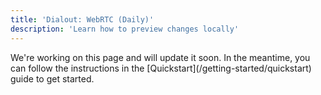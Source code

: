 ```yaml
---
title: 'Dialout: WebRTC (Daily)'
description: 'Learn how to preview changes locally'
---
```


<Note>
  We're working on this page and will update it soon. In the meantime, you can
  follow the instructions in the [Quickstart](/getting-started/quickstart) guide
  to get started.
</Note>
